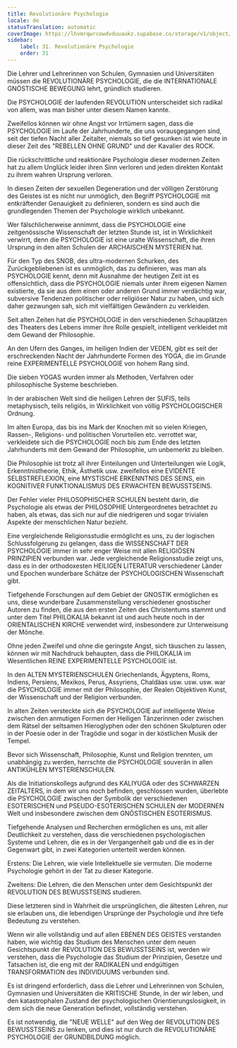 ```yaml
---
title: Revolutionäre Psychologie
locale: de
statusTranslation: automatic
coverImage: https://lhvmrqwrcowdvduuaukz.supabase.co/storage/v1/object/public/strapi-uploads/small_cover-educacion-fundamental.webp-2d51a7828a2b1309555be27f7e2a61a0.webp
sidebar:
    label: 31. Revolutionäre Psychologie
    order: 31
---
```

Die Lehrer und Lehrerinnen von Schulen, Gymnasien und Universitäten müssen die REVOLUTIONÄRE PSYCHOLOGIE, die die INTERNATIONALE GNÖSTISCHE BEWEGUNG lehrt, gründlich studieren.

Die PSYCHOLOGIE der laufenden REVOLUTION unterscheidet sich radikal von allem, was man bisher unter diesem Namen kannte.

Zweifellos können wir ohne Angst vor Irrtümern sagen, dass die PSYCHOLOGIE im Laufe der Jahrhunderte, die uns vorausgegangen sind, seit der tiefen Nacht aller Zeitalter, niemals so tief gesunken ist wie heute in dieser Zeit des "REBELLEN OHNE GRUND" und der Kavalier des ROCK.

Die rückschrittliche und reaktionäre Psychologie dieser modernen Zeiten hat zu allem Unglück leider ihren Sinn verloren und jeden direkten Kontakt zu ihrem wahren Ursprung verloren.

In diesen Zeiten der sexuellen Degeneration und der völligen Zerstörung des Geistes ist es nicht nur unmöglich, den Begriff PSYCHOLOGIE mit entkräftender Genauigkeit zu definieren, sondern es sind auch die grundlegenden Themen der Psychologie wirklich unbekannt.

Wer fälschlicherweise annimmt, dass die PSYCHOLOGIE eine zeitgenössische Wissenschaft der letzten Stunde ist, ist in Wirklichkeit verwirrt, denn die PSYCHOLOGIE ist eine uralte Wissenschaft, die ihren Ursprung in den alten Schulen der ARCHAISCHEN MYSTERIEN hat.

Für den Typ des SNOB, des ultra-modernen Schurken, des Zurückgebliebenen ist es unmöglich, das zu definieren, was man als PSYCHOLOGIE kennt, denn mit Ausnahme der heutigen Zeit ist es offensichtlich, dass die PSYCHOLOGIE niemals unter ihrem eigenen Namen existierte, da sie aus dem einen oder anderen Grund immer verdächtig war, subversive Tendenzen politischer oder religiöser Natur zu haben, und sich daher gezwungen sah, sich mit vielfältigen Gewändern zu verkleiden.

Seit alten Zeiten hat die PSYCHOLOGIE in den verschiedenen Schauplätzen des Theaters des Lebens immer ihre Rolle gespielt, intelligent verkleidet mit dem Gewand der Philosophie.

An den Ufern des Ganges, im heiligen Indien der VEDEN, gibt es seit der erschreckenden Nacht der Jahrhunderte Formen des YOGA, die im Grunde reine EXPERIMENTELLE PSYCHOLOGIE von hohem Rang sind.

Die sieben YOGAS wurden immer als Methoden, Verfahren oder philosophische Systeme beschrieben.

In der arabischen Welt sind die heiligen Lehren der SUFIS, teils metaphysisch, teils religiös, in Wirklichkeit von völlig PSYCHOLOGISCHER Ordnung.

Im alten Europa, das bis ins Mark der Knochen mit so vielen Kriegen, Rassen-, Religions- und politischen Vorurteilen etc. verrottet war, verkleidete sich die PSYCHOLOGIE noch bis zum Ende des letzten Jahrhunderts mit dem Gewand der Philosophie, um unbemerkt zu bleiben.

Die Philosophie ist trotz all ihrer Einteilungen und Unterteilungen wie Logik, Erkenntnistheorie, Ethik, Ästhetik usw. zweifellos eine EVIDENTE SELBSTREFLEXION, eine MYSTISCHE ERKENNTNIS DES SEINS, ein KOGNITIVER FUNKTIONALISMUS DES ERWACHTEN BEWUSSTSEINS.

Der Fehler vieler PHILOSOPHISCHER SCHULEN besteht darin, die Psychologie als etwas der PHILOSOPHIE Untergeordnetes betrachtet zu haben, als etwas, das sich nur auf die niedrigeren und sogar trivialen Aspekte der menschlichen Natur bezieht.

Eine vergleichende Religionsstudie ermöglicht es uns, zu der logischen Schlussfolgerung zu gelangen, dass die WISSENSCHAFT DER PSYCHOLOGIE immer in sehr enger Weise mit allen RELIGIÖSEN PRINZIPIEN verbunden war. Jede vergleichende Religionsstudie zeigt uns, dass es in der orthodoxesten HEILIGEN LITERATUR verschiedener Länder und Epochen wunderbare Schätze der PSYCHOLOGISCHEN Wissenschaft gibt.

Tiefgehende Forschungen auf dem Gebiet der GNOSTIK ermöglichen es uns, diese wunderbare Zusammenstellung verschiedener gnostischer Autoren zu finden, die aus den ersten Zeiten des Christentums stammt und unter dem Titel PHILOKALIA bekannt ist und auch heute noch in der ORIENTALISCHEN KIRCHE verwendet wird, insbesondere zur Unterweisung der Mönche.

Ohne jeden Zweifel und ohne die geringste Angst, sich täuschen zu lassen, können wir mit Nachdruck behaupten, dass die PHILOKALIA im Wesentlichen REINE EXPERIMENTELLE PSYCHOLOGIE ist.

In den ALTEN MYSTERIENSCHULEN Griechenlands, Ägyptens, Roms, Indiens, Persiens, Mexikos, Perus, Assyriens, Chaldäas usw. usw. usw. war die PSYCHOLOGIE immer mit der Philosophie, der Realen Objektiven Kunst, der Wissenschaft und der Religion verbunden.

In alten Zeiten versteckte sich die PSYCHOLOGIE auf intelligente Weise zwischen den anmutigen Formen der Heiligen Tänzerinnen oder zwischen dem Rätsel der seltsamen Hieroglyphen oder den schönen Skulpturen oder in der Poesie oder in der Tragödie und sogar in der köstlichen Musik der Tempel.

Bevor sich Wissenschaft, Philosophie, Kunst und Religion trennten, um unabhängig zu werden, herrschte die PSYCHOLOGIE souverän in allen ANTIKÜHLEN MYSTERIENSCHULEN.

Als die Initiationskollegs aufgrund des KALIYUGA oder des SCHWARZEN ZEITALTERS, in dem wir uns noch befinden, geschlossen wurden, überlebte die PSYCHOLOGIE zwischen der Symbolik der verschiedenen ESOTERISCHEN und PSEUDO-ESOTERISCHEN SCHULEN der MODERNEN Welt und insbesondere zwischen dem GNÖSTISCHEN ESOTERISMUS.

Tiefgehende Analysen und Recherchen ermöglichen es uns, mit aller Deutlichkeit zu verstehen, dass die verschiedenen psychologischen Systeme und Lehren, die es in der Vergangenheit gab und die es in der Gegenwart gibt, in zwei Kategorien unterteilt werden können.

Erstens: Die Lehren, wie viele Intellektuelle sie vermuten. Die moderne Psychologie gehört in der Tat zu dieser Kategorie.

Zweitens: Die Lehren, die den Menschen unter dem Gesichtspunkt der REVOLUTION DES BEWUSSTSEINS studieren.

Diese letzteren sind in Wahrheit die ursprünglichen, die ältesten Lehren, nur sie erlauben uns, die lebendigen Ursprünge der Psychologie und ihre tiefe Bedeutung zu verstehen.

Wenn wir alle vollständig und auf allen EBENEN DES GEISTES verstanden haben, wie wichtig das Studium des Menschen unter dem neuen Gesichtspunkt der REVOLUTION DES BEWUSSTSEINS ist, werden wir verstehen, dass die Psychologie das Studium der Prinzipien, Gesetze und Tatsachen ist, die eng mit der RADIKALEN und endgültigen TRANSFORMATION des INDIVIDUUMS verbunden sind.

Es ist dringend erforderlich, dass die Lehrer und Lehrerinnen von Schulen, Gymnasien und Universitäten die KRITISCHE Stunde, in der wir leben, und den katastrophalen Zustand der psychologischen Orientierungslosigkeit, in dem sich die neue Generation befindet, vollständig verstehen.

Es ist notwendig, die "NEUE WELLE" auf den Weg der REVOLUTION DES BEWUSSTSEINS zu lenken, und dies ist nur durch die REVOLUTIONÄRE PSYCHOLOGIE der GRUNDBILDUNG möglich.

